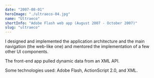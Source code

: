 ```yaml
---
date: "2007-08-01"
heroImage: "./ultraeco-04.jpg"
name: "Ultraeco"
shortInfo: "Adobe Flash web app (August 2007 - October 2007)"
slug: "ultraeco"
---
```



I designed and implemented the application architecture and the main navigation (the web-like one) and mentored the implementation of a few other UI components.

The front-end app pulled dynamic data from an XML API.

Some technologies used: Adobe Flash, ActionScript 2.0, and XML.

<br />
<br />

<LinkButtonLeftArrowIcon
  align-self="flex-start"
  text="Pepsi"
  to="/portfolio/pepsi/"
/>
